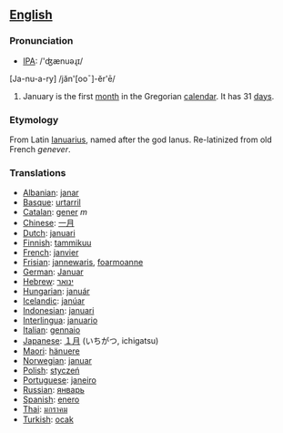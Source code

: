 ==[[English]]==
=== Pronunciation ===
*[[w:IPA|IPA]]: /'ʤænuəɻɪ/
[Ja-nu-a-ry] /jăn'[ooˉ]-ĕr'ē/

#January is the first [[month]] in the Gregorian [[calendar]]. It has 31 [[day]]s.

===Etymology===
From Latin [[Ianuarius]], named after the god Ianus. Re-latinized from old French ''genever''.

===Translations===

*[[Albanian]]: [[janar]]
*[[Basque]]: [[urtarril]]
*[[Catalan]]: [[gener]] ''m''
*[[Chinese]]: [[一月]]
*[[Dutch]]: [[januari]]
*[[Finnish]]: [[tammikuu]]
*[[French]]: [[janvier]]
*[[Frisian]]: [[jannewaris]], [[foarmoanne]]
*[[German]]: [[Januar]]
*[[Hebrew]]: [[ינואר]]
*[[Hungarian]]: [[január]]
*[[Icelandic]]: [[janúar]]
*[[Indonesian]]: [[januari]]
*[[Interlingua]]: [[januario]]
*[[Italian]]: [[gennaio]]
*[[Japanese]]: [[１月]] (いちがつ, ichigatsu)
*[[Maori]]: [[hänuere]]
*[[Norwegian]]: [[januar]]
*[[Polish]]: [[styczeń|stycze&#324;]]
*[[Portuguese]]: [[janeiro]]
*[[Russian]]: [[январь]]
*[[Spanish]]: [[enero]]
*[[Thai]]: [[มกราคม]]
*[[Turkish]]: [[ocak]]